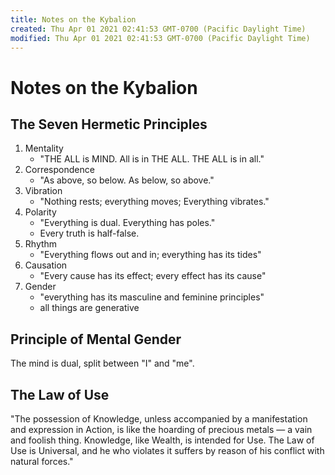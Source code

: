 ```yaml
---
title: Notes on the Kybalion
created: Thu Apr 01 2021 02:41:53 GMT-0700 (Pacific Daylight Time)
modified: Thu Apr 01 2021 02:41:53 GMT-0700 (Pacific Daylight Time)
---
```

# Notes on the Kybalion

## The Seven Hermetic Principles
1. Mentality
   - "THE ALL is MIND. All is in THE ALL. THE ALL is in all."
2. Correspondence
   - "As above, so below. As below, so above."
3. Vibration
   - "Nothing rests; everything moves; Everything vibrates."
4. Polarity
   - "Everything is dual. Everything has poles."
   - Every truth is half-false.
5. Rhythm
   - "Everything flows out and in; everything has its tides"
6. Causation
   - "Every cause has its effect; every effect has its cause"
7. Gender
   - "everything has its masculine and feminine principles"
   - all things are generative

## Principle of Mental Gender
The mind is dual, split between "I" and "me".

## The Law of Use
"The possession of Knowledge, unless accompanied by a manifestation and expression in Action, is like the hoarding of precious metals — a vain and foolish thing. Knowledge, like Wealth, is intended for Use. The Law of Use is Universal, and he who violates it suffers by reason of his conflict with natural forces."